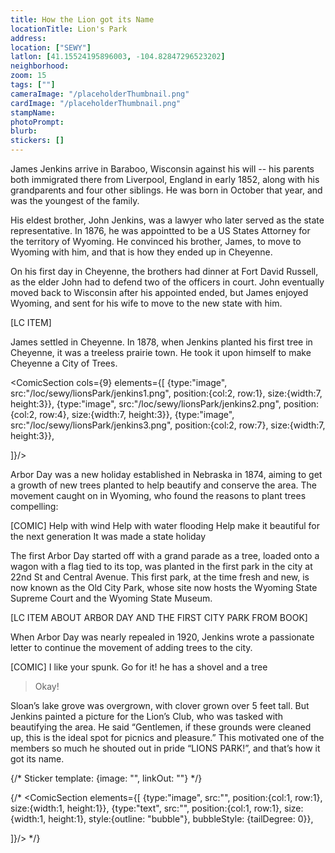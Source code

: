 ```yaml
---
title: How the Lion got its Name
locationTitle: Lion's Park
address:
location: ["SEWY"] 
latlon: [41.15524195896003, -104.82847296523202]
neighborhood:
zoom: 15
tags: [""]
cameraImage: "/placeholderThumbnail.png"
cardImage: "/placeholderThumbnail.png"
stampName:
photoPrompt:
blurb:
stickers: []
---
```


James Jenkins arrive in Baraboo, Wisconsin against his will -- his parents both immigrated there from Liverpool, England in early 1852, along with his grandparents and four other siblings. He was born in October that year, and was the youngest of the family.

His eldest brother, John Jenkins, was a lawyer who later served as the state representative. In 1876, he was appointted to be a US States Attorney for the territory of Wyoming. He convinced his brother, James, to move to Wyoming with him, and that is how they ended up in Cheyenne.

On his first day in Cheyenne, the brothers had dinner at Fort David Russell, as the elder John had to defend two of the officers in court. John eventually moved back to Wisconsin after his appointed ended, but James enjoyed Wyoming, and sent for his wife to move to the new state with him.

[LC ITEM]

James settled in Cheyenne. In 1878, when Jenkins planted his first tree in Cheyenne, it was a treeless prairie town. He took it upon himself to make Cheyenne a City of Trees.

<ComicSection cols={9} elements={[
    {type:"image", src:"/loc/sewy/lionsPark/jenkins1.png", position:{col:2, row:1}, size:{width:7, height:3}},
    {type:"image", src:"/loc/sewy/lionsPark/jenkins2.png", position:{col:2, row:4}, size:{width:7, height:3}},
    {type:"image", src:"/loc/sewy/lionsPark/jenkins3.png", position:{col:2, row:7}, size:{width:7, height:3}},

]}/>  

Arbor Day was a new holiday established in Nebraska in 1874, aiming to get a growth of new trees planted to help beautify and conserve the area. The movement caught on in Wyoming, who found the reasons to plant trees compelling:

[COMIC]
Help with wind
Help with water flooding
Help make it beautiful for the next generation
It was made a state holiday

The first Arbor Day started off with a grand parade as a tree, loaded onto a wagon with a flag tied to its top, was planted in the first park in the city at 22nd St and Central Avenue. This first park, at the time fresh and new, is now known as the Old City Park, whose site now hosts the Wyoming State Supreme Court and the Wyoming State Museum.

[LC ITEM ABOUT ARBOR DAY AND THE FIRST CITY PARK FROM BOOK]

When Arbor Day was nearly repealed in 1920, Jenkins wrote a passionate letter to continue the movement of adding trees to the city.

[COMIC] I like your spunk. Go for it!
he has a shovel and a tree
>Okay!

Sloan’s lake grove was overgrown, with clover grown over 5 feet tall. But Jenkins painted a picture for the Lion’s Club, who was tasked with beautifying the area. He said “Gentlemen, if these grounds were cleaned up, this is the ideal spot for picnics and pleasure.” This motivated one of the members so much he shouted out in pride “LIONS PARK!”, and that’s how it got its name.

{/* 
Sticker template: 
{image: "", linkOut: ""}
*/}

{/* <ComicSection elements={[
    {type:"image", src:"", position:{col:1, row:1}, size:{width:1, height:1}},
    {type:"text", src:"", position:{col:1, row:1}, size:{width:1, height:1}, style:{outline: "bubble"}, bubbleStyle: {tailDegree: 0}},

]}/>  */}
